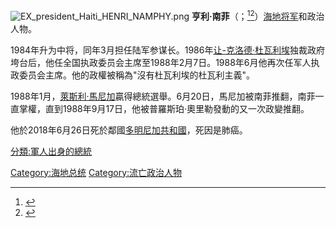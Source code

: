 [[File:EX_president_Haiti_HENRI_NAMPHY.png|thumb]]
'''亨利·南菲'''（{{lang-fr|Henri Namphy}}；{{bd|1932年|11月2日|2018年|6月26日|catIdx=Namphy}}<ref>{{Cite web |url=http://www.loophaiti.com/content/urgent-lancien-president-haitien-henri-nampy-est-mort |title=L'ancien président haïtien, Henri Namphy, est mort |accessdate=2018-06-28 |archive-date=2018-06-28 |archive-url=https://web.archive.org/web/20180628034708/http://www.loophaiti.com/content/urgent-lancien-president-haitien-henri-nampy-est-mort |dead-url=no }}</ref><ref>{{Cite web |url=https://www.miamiherald.com/news/nation-world/world/americas/haiti/article213897519.html |title=Henri Namphy, one-time coup leader and Haiti president, dies in Dominican Republic |accessdate=2018-06-28 |archive-date=2018-06-27 |archive-url=https://web.archive.org/web/20180627144741/https://www.miamiherald.com/news/nation-world/world/americas/haiti/article213897519.html |dead-url=no }}</ref>）[[海地|海地]][[将军_(軍銜)|将军]]和政治人物。 

1984年升为中将，同年3月担任陆军参谋长。1986年[[让-克洛德·杜瓦利埃|让-克洛德·杜瓦利埃]]独裁政府垮台后，他任全国执政委员会主席至1988年2月7日。1988年6月他再次任军人执政委员会主席。他的政權被稱為"沒有杜瓦利埃的杜瓦利主義"。

1988年1月，[[萊斯利·馬尼加|萊斯利·馬尼加]]贏得總統選舉。6月20日，馬尼加被南菲推翻，南菲一直掌權，直到1988年9月17日，他被普羅斯珀·奧里勒發動的又一次政變推翻。

他於2018年6月26日死於鄰國[[多明尼加共和國|多明尼加共和國]]，死因是肺癌。

{{start box}}
{{succession box|[[让-克洛德·杜瓦利埃|让-克洛德·杜瓦利埃]]|[[莱斯利·马尼加|莱斯利·马尼加]]|[[海地总统|海地全國執政委員會主席]]|1986-1988}}
{{succession box|[[莱斯利·马尼加|莱斯利·马尼加]]|[[普罗斯佩·阿夫里尔|普罗斯佩·阿夫里尔]]|[[海地总统|海地总统]]|1988}}
{{end box}}
{{海地國家元首}}
{{Authority control}}

[[Category:海地总统|Category:海地总统]]
[[分類:軍人出身的總統|分類:軍人出身的總統]]
[[Category:流亡政治人物|Category:流亡政治人物]]